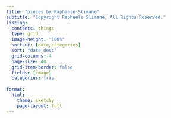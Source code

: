 ```yaml
---
title: "pieces by Raphaele Slimane"
subtitle: "Copyright Raphaele Slimane, All Rights Reserved."
listing:
  contents: things
  type: grid
  image-height: "100%"
  sort-ui: [date,categories]
  sort: "date desc"
  grid-columns: 4
  page-size: 40
  grid-item-border: false
  fields: [image]
  categories: true
  
format:
  html:
    theme: sketchy
    page-layout: full
---
```


